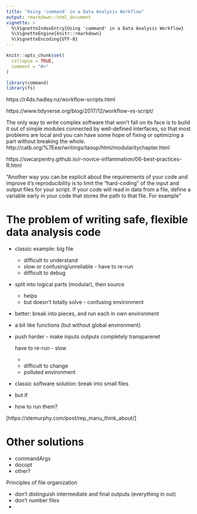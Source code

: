 ```yaml
---
title: "Using 'command' in a Data Analysis Workflow"
output: rmarkdown::html_document
vignette: >
  %\VignetteIndexEntry{Using 'command' in a Data Analysis Workflow}
  %\VignetteEngine{knitr::rmarkdown}
  %\VignetteEncoding{UTF-8}
---
```



```r
knitr::opts_chunk$set(
  collapse = TRUE,
  comment = "#>"
)
```

```r
library(command)
library(fs)
```


https://r4ds.hadley.nz/workflow-scripts.html


https://www.tidyverse.org/blog/2017/12/workflow-vs-script/



The only way to write complex software that won't fall on its face is to build it out of simple modules connected by well-defined interfaces, so that most problems are local and you can have some hope of fixing or optimizing a part without breaking the whole.
http://catb.org/%7Eesr/writings/taoup/html/modularitychapter.html

https://swcarpentry.github.io/r-novice-inflammation/06-best-practices-R.html

"Another way you can be explicit about the requirements of your code and improve it’s reproducibility is to limit the “hard-coding” of the input and output files for your script. If your code will read in data from a file, define a variable early in your code that stores the path to that file. For example"



# The problem of writing safe, flexible data analysis code

- classic example: big file
    - difficult to understand
    - slow or confusing/unreliable - have to re-run
    - difficult to debug
- split into logical parts (modular), then source
    - helps
    - but doesn't totally solve - confusing environment
- better: break into pieces, and run each in own environment
- a bit like functions (but without global environment)
- push harder - make inputs outputs completely transparenet

    have to re-run - slow
    - 
    - difficult to change
    - polluted environment
- classic software solution: break into small files
- but if 
- how to run them?

[https://stemurphy.com/post/rep_manu_think_about/]

# Other solutions

- commandArgs
- docopt
- other?


Principles of file organization

- don't distinguish intermediate and final outputs (everything in out)
- don't number files
- 
